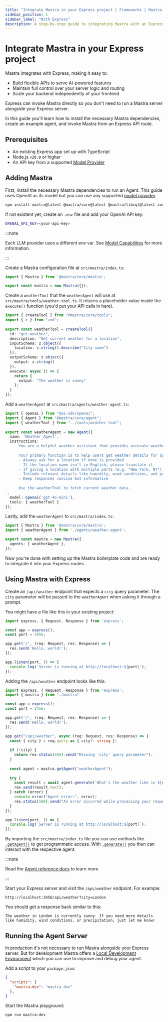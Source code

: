 ```yaml
---
title: "Integrate Mastra in your Express project | Frameworks | Mastra Docs"
sidebar_position: 1
sidebar_label: "With Express"
description: A step-by-step guide to integrating Mastra with an Express backend.
---
```




# Integrate Mastra in your Express project

Mastra integrates with Express, making it easy to:

- Build flexible APIs to serve AI-powered features
- Maintain full control over your server logic and routing
- Scale your backend independently of your frontend

Express can invoke Mastra directly so you don't need to run a Mastra server alongside your Express server.

In this guide you'll learn how to install the necessary Mastra dependencies, create an example agent, and invoke Mastra from an Express API route.

## Prerequisites

- An existing Express app set up with TypeScript
- Node.js `v20.0` or higher
- An API key from a supported [Model Provider](/models)

## Adding Mastra

First, install the necessary Mastra dependencies to run an Agent. This guide uses OpenAI as its model but you can use any supported [model provider](/models).

```bash copy
npm install mastra@latest @mastra/core@latest @mastra/libsql@latest zod@^3.0.0 @ai-sdk/openai@^1.0.0
```

If not existent yet, create an `.env` file and add your OpenAI API key:

```bash title=".env" copy
OPENAI_API_KEY=<your-api-key>
```

:::note

Each LLM provider uses a different env var. See [Model Capabilities](/getting-started/model-capability) for more information.

:::

Create a Mastra configuration file at `src/mastra/index.ts`:

```ts title="src/mastra/index.ts" copy
import { Mastra } from '@mastra/core/mastra';

export const mastra = new Mastra({});
```

Create a `weatherTool` that the `weatherAgent` will use at `src/mastra/tools/weather-tool.ts`. It returns a placeholder value inside the `execute()` function (you'd put your API calls in here).

```ts title="src/mastra/tools/weather-tool.ts" copy
import { createTool } from "@mastra/core/tools";
import { z } from "zod";
 
export const weatherTool = createTool({
  id: "get-weather",
  description: "Get current weather for a location",
  inputSchema: z.object({
    location: z.string().describe("City name")
  }),
  outputSchema: z.object({
    output: z.string()
  }),
  execute: async () => {
    return {
      output: "The weather is sunny"
    };
  }
});
```

Add a `weatherAgent` at `src/mastra/agents/weather-agent.ts`:

```ts title="src/mastra/agents/weather-agent.ts" copy
import { openai } from "@ai-sdk/openai";
import { Agent } from "@mastra/core/agent";
import { weatherTool } from "../tools/weather-tool";
 
export const weatherAgent = new Agent({
  name: 'Weather Agent',
  instructions: `
      You are a helpful weather assistant that provides accurate weather information.
 
      Your primary function is to help users get weather details for specific locations. When responding:
      - Always ask for a location if none is provided
      - If the location name isn’t in English, please translate it
      - If giving a location with multiple parts (e.g. "New York, NY"), use the most relevant part (e.g. "New York")
      - Include relevant details like humidity, wind conditions, and precipitation
      - Keep responses concise but informative
 
      Use the weatherTool to fetch current weather data.
`,
  model: openai('gpt-4o-mini'),
  tools: { weatherTool }
});
```

Lastly, add the `weatherAgent` to `src/mastra/index.ts`:

```ts title="src/mastra/index.ts" copy {2, 5}
import { Mastra } from '@mastra/core/mastra';
import { weatherAgent } from './agents/weather-agent';

export const mastra = new Mastra({
  agents: { weatherAgent },
});

```

Now you're done with setting up the Mastra boilerplate code and are ready to integrate it into your Express routes.

## Using Mastra with Express

Create an `/api/weather` endpoint that expects a `city` query parameter. The `city` parameter will be passed to the `weatherAgent` when asking it through a prompt.

You might have a file like this in your existing project:

```ts title="src/server.ts" copy
import express, { Request, Response } from 'express';

const app = express();
const port = 3456;

app.get('/', (req: Request, res: Response) => {
  res.send('Hello, world!');
});

app.listen(port, () => {
  console.log(`Server is running at http://localhost:${port}`);
});
```

Adding the `/api/weather` endpoint looks like this:

```ts title="src/server.ts" copy {2, 11-27}
import express, { Request, Response } from 'express';
import { mastra } from "./mastra"

const app = express();
const port = 3456;

app.get('/', (req: Request, res: Response) => {
  res.send('Hello, world!');
});

app.get("/api/weather", async (req: Request, res: Response) => {
  const { city } = req.query as { city?: string };
 
  if (!city) {
    return res.status(400).send("Missing 'city' query parameter");
  }
 
  const agent = mastra.getAgent("weatherAgent");
 
  try {
    const result = await agent.generate(`What's the weather like in ${city}?`);
    res.send(result.text);
  } catch (error) {
    console.error("Agent error:", error);
    res.status(500).send("An error occurred while processing your request");
  }
});

app.listen(port, () => {
  console.log(`Server is running at http://localhost:${port}`);
});
```

By importing the `src/mastra/index.ts` file you can use methods like [`.getAgent()`](/reference/agents/getAgent) to get programmatic access. With [`.generate()`](/reference/agents/generate) you then can interact with the respective agent.

:::note

Read the [Agent reference docs](/reference/agents/agent) to learn more.

:::

Start your Express server and visit the `/api/weather` endpoint. For example:

```
http://localhost:3456/api/weather?city=London
```

You should get a response back similar to this:

```
The weather in London is currently sunny. If you need more details like humidity, wind conditions, or precipitation, just let me know!
```

## Running the Agent Server

In production it's not necessary to run Mastra alongside your Express server. But for development Mastra offers a [Local Development Environment](/server-db/studio) which you can use to improve and debug your agent.

Add a script to your `package.json`:

```json title="package.json" copy
{
  "scripts": {
    "mastra:dev": "mastra dev"
  },
}
```

Start the Mastra playground:

```bash copy
npm run mastra:dev
```
